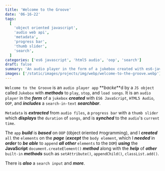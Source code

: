 ```yaml
---
title: 'Welcome to the Groove'
date: '06-16-22'
tags:
  [
    'object oriented javascript',
    'audio web api',
    'metadata',
    'progress bar',
    'thumb slider',
    'search',
  ]
categories: ['es6 javascript', 'html5 audio', 'oop', 'search']
draft: false
summary: 'An audio player in the form of a jukebox created with es6-javascript, html5-audio, oop, and includes a search-in-text searchbar.'
images: ['/static/images/projects/img/webp/welcome-to-the-groove.webp']
---
```


`Welcome to the Groove` is an `audio player app` **_backe_**d by a `JS object` called `Jukebox` with **_methods_** to `play`, `stop`, and `load songs`. It is an `audio player` in the **_form_** of a `jukebox` **_created_** with `ES6 JavaScript`, `HTML5 Audio`, `OOP`, and **_includes_** a `search-in-text` **_searchbar_**.

`Metadata` is **_extracted_** from `audio files`, a `progress bar` with a `thumb slider` which **_displays_** the `duration` of `songs`, and is **_synched_** to the `audio`'s `current time`.

The `app` **_build_** is **_based_** on `OOP` (`O`bject `O`riented `P`rogramming), and I **_created_** `all` the `elements` on the **_page_** (**_except_** the `body element`, which I **_needed_** in **_order_** to **_be able_** to `append` **_all other_** `elements` to the `DOM`) **_using_** the **JavaScript** `document.createElement()` **_method_** along with the **_help_** of **_other_** `built-in` **_methods_** such as `setAttribute()`, `appendChild()`, `classList.add()`.

There is **_also_** a `search input` and **_more_**.
